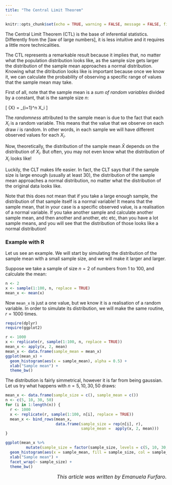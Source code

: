```yaml
---
title: "The Central Limit Theorem"
---
```


```r
knitr::opts_chunk$set(echo = TRUE, warning = FALSE, message = FALSE, fig.align ='center')
```


The Central Limit Theorem (CTL) is the base of inferential statistics. Differently from the [law of large numbers], it is less intuitive and it requires a little more technicalities.


The CTL represents a remarkable result because it implies that, no matter what the population distribution looks like, as the sample size gets larger the distribution of the sample mean approaches a normal distribution. Knowing what the ditribution looks like is important because once we know it, we can calculate the probability of observing a specific range of values that the sample mean may take. 


First of all, note that the sample mean is a _sum of random variables_ divided by a constant, that is the sample size _n_:

\[
\bar{X} = \frac{1}{n}\sum_{i=1}^n X_i
\]


The _randomness_ attributed to the sample mean is due to the fact that each $X_i$ is a random variable. This means that the value that we observe on each draw $i$ is random. In other words, in each sample we will have different observed values for each $X_i$.


Now, theoretically, the distribution of the sample mean $\bar{X}$ depends on the distribution of $X_i$. But often, you may not even know what the distribution of $X_i$ looks like!


Luckily, the CLT makes life easier. In fact, the CLT says that if the sample size is large enough (usually at least 30), the distribution of the sample mean approaches a normal distribution, no matter what the distribution of the original data looks like.



Note that this does not mean that if you take a large enough sample, the distribution of that sample itself is a normal variable! It means that the sample mean, that in your case is a specific observed value, is a realisation of a normal variable. If you take another sample and calculate another sample mean, and then another and another, etc etc, than you have a lot sample means, and you will see that the distribution of those looks like a normal distribution!


### Example with R

Let us see an example. We will start by simulating the distribution of the sample mean with a small sample size, and we will make it larger and larger. 

Suppose we take a sample of size $n=2$ of numbers from 1 to 100, and calculate the mean:

```r
n <- 2
x <- sample(1:100, n, replace = TRUE)
mean_x <- mean(x)
```

Now `mean_x` is just a one value, but we know it is a realisation of a random variable. In order to simulate its distribution, we will make the same routine, $r=1000$ times. 

```r
require(dplyr)
require(ggplot2)

r <- 1000
x <- replicate(r, sample(1:100, n, replace = TRUE))
mean_x <- apply(x, 2, mean)
mean_x <- data.frame(sample_mean = mean_x)
ggplot(mean_x) + 
  geom_histogram(aes(x = sample_mean), alpha = 0.5) +
  xlab("Sample mean") +
  theme_bw()
```

The distribution is fairly simmetrical, however it is far from being gaussian. Let us try what happens with $n=5, 10, 30, 50$ draws:

```r

mean_x <- data.frame(sample_size = c(), sample_mean = c())
n <- c(5, 10, 30, 50)
for (i in 1:length(n)) {
  r <- 1000
  x <- replicate(r, sample(1:100, n[i], replace = TRUE))
  mean_x <- bind_rows(mean_x, 
                      data.frame(sample_size = rep(n[i], r), 
                                 sample_mean =  apply(x, 2, mean)))
}

ggplot(mean_x %>% 
         mutate(sample_size = factor(sample_size, levels = c(5, 10, 30, 50)))) + 
  geom_histogram(aes(x = sample_mean, fill = sample_size, col = sample_size), alpha = 0.5) +
  xlab("Sample mean") +
  facet_wrap(~ sample_size) +
  theme_bw()

```

<P ALIGN=RIGHT> <font size="3"> _This article was written by Emanuela Furfaro._</font> </P>